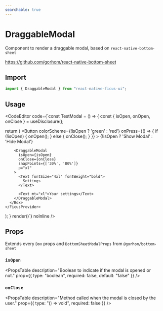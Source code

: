```yaml
---
searchable: true
---
```



# DraggableModal

Component to render a draggable modal, based on `react-native-bottom-sheet`

https://github.com/gorhom/react-native-bottom-sheet

## Import

```js
import { DraggableModal } from "react-native-ficus-ui";
```

## Usage

<CodeEditor code={`const TestModal = () => {
  const { isOpen, onOpen, onClose } = useDisclosure();

  return (
    <FicusProvider>
      <Box h={500} bg="gray.50" p="xl">
        <Button
          colorScheme={!isOpen ? 'green' : 'red'}
          onPress={() => {
            if (!isOpen) {
              onOpen();
            } else {
              onClose();
            }
          }}
        >
          {!isOpen ? 'Show Modal' : 'Hide Modal'}
        </Button>

        <DraggableModal
          isOpen={isOpen}
          onClose={onClose}
          snapPoints={['30%', '80%']}
          p="xl"
        >
          <Text fontSize="4xl" fontWeight="bold">
            Settings
          </Text>

          <Text mt="xl">Your settings</Text>
        </DraggableModal>
      </Box>
    </FicusProvider>
  );
}
render(<TestModal />)`} noInline />

## Props

Extends every `Box` props and `BottomSheetModalProps` from `@gorhom/bottom-sheet`

### `isOpen`
<PropsTable
  description="Boolean to indicate if the modal is opened or not."
  prop={{ type: "boolean", required: false, default: "false" }}
/>

### `onClose`
<PropsTable
  description="Method called when the modal is closed by the user."
  prop={{ type: "() => void", required: false }}
/>
